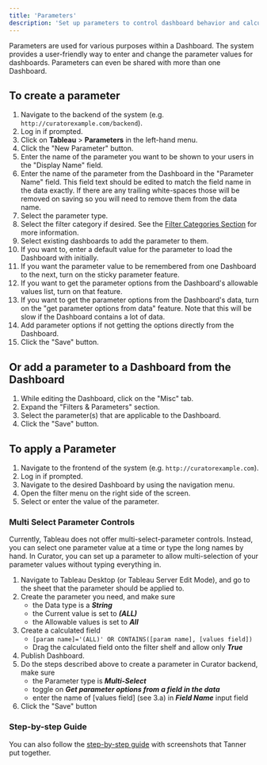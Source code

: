 ---
title: 'Parameters'
description: 'Set up parameters to control dashboard behavior and calculations, enabling dynamic user interactions with analytics content.'
---

Parameters are used for various purposes within a Dashboard. The system provides a user-friendly way to enter and
change the parameter values for dashboards. Parameters can even be shared with more than one Dashboard.

## To create a parameter

1. Navigate to the backend of the system (e.g. `http://curatorexample.com/backend`).
2. Log in if prompted.
3. Click on **Tableau** > **Parameters** in the left-hand menu.
4. Click the "New Parameter" button.
5. Enter the name of the parameter you want to be shown to your users in the "Display Name" field.
6. Enter the name of the parameter from the Dashboard in the "Parameter Name" field. This field text should be edited
to match the field name in the data exactly. If there are any trailing white-spaces those will be removed on saving so
 you will need to remove them from the data name.
7. Select the parameter type.
8. Select the filter category if desired. See the [Filter Categories Section](https://curator.interworks.com/page/kb/embedding-using-analytics/filters-parameters/filter-categories/1063)
for more
information.
9. Select existing dashboards to add the parameter to them.
10. If you want to, enter a default value for the parameter to load the Dashboard with initially.
11. If you want the parameter value to be remembered from one Dashboard to the next, turn on the sticky parameter feature.
12. If you want to get the parameter options from the Dashboard's allowable values list, turn on that feature.
13. If you want to get the parameter options from the Dashboard's data, turn on the "get parameter options from data"
feature. Note that this will be slow if the Dashboard contains a lot of data.
14. Add parameter options if not getting the options directly from the Dashboard.
15. Click the "Save" button.

## Or add a parameter to a Dashboard from the Dashboard

1. While editing the Dashboard, click on the "Misc" tab.
2. Expand the "Filters & Parameters" section.
3. Select the parameter(s) that are applicable to the Dashboard.
4. Click the "Save" button.

## To apply a Parameter

1. Navigate to the frontend of the system (e.g. `http://curatorexample.com`).
2. Log in if prompted.
3. Navigate to the desired Dashboard by using the navigation menu.
4. Open the filter menu on the right side of the screen.
5. Select or enter the value of the parameter.

### Multi Select Parameter Controls

Currently, Tableau does not offer multi-select-parameter controls. Instead, you can select one parameter value at a
time or type the long names by hand. In Curator, you can set up a parameter to allow multi-selection of your parameter
values without typing everything in.

1. Navigate to Tableau Desktop (or Tableau Server Edit Mode), and go to the sheet that the parameter should be applied to.
2. Create the parameter you need, and make sure
    * the Data type is a ***String***
    * the Current value is set to ***(ALL)***
    * the Allowable values is set to ***All***
3. Create a calculated field
    * ```[param name]='(ALL)' OR CONTAINS([param name], [values field])```
    * Drag the calculated field onto the filter shelf and allow only ***True***
4. Publish Dashboard.
5. Do the steps described above to create a parameter in Curator backend, make sure
    * the Parameter type is ***Multi-Select***
    * toggle on ***Get parameter options from a field in the data***
    * enter the name of [values field] (see 3.a) in ***Field Name*** input field
6. Click the "Save" button

### Step-by-step Guide

You can also follow the
[step-by-step guide](https://interworks.com/blog/tladd/2018/07/16/5-steps-to-enabling-a-multi-select-parameter-control-in-tableau/)
with screenshots that Tanner put together.
